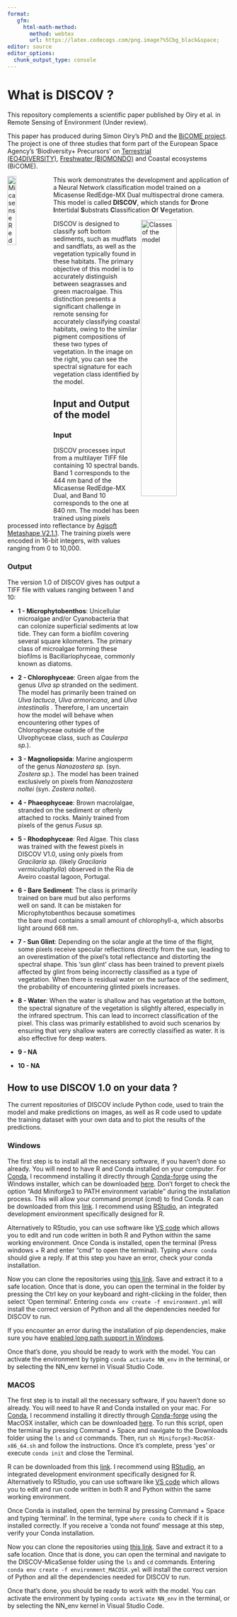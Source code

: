 ```yaml
---
format: 
   gfm:
     html-math-method: 
       method: webtex
       url: https://latex.codecogs.com/png.image?%5Cbg_black&space;
editor: source
editor_options: 
  chunk_output_type: console
---
```


# What is DISCOV ? 

This repository complements a scientific paper published by Oiry et al. in Remote Sensing of Environment (Under review).

This paper has produced during Simon Oiry's PhD and the [BiCOME project](https://bicome.info). The project is one of three studies that form part of the European Space Agency's 'Biodiversity+ Precursors' on [Terrestrial (EO4DIVERSITY)](https://www.eo4diversity.info/), [Freshwater (BIOMONDO)](https://www.biomondo.info/) and Coastal ecosystems (BiCOME).


<img src="Website/Imgs/Micasense_Dual_MX.png" align="left" width="20%" title="Micasense RedEdge-MX Dual">

This work demonstrates the development and application of a Neural Network classification model trained on a Micasense RedEdge-MX Dual multispectral drone camera. This model is called **DISCOV**, which stands for **D**rone **I**ntertidal **S**ubstrats **C**lassification **O**f **V**egetation.


<img src="Website/Imgs/Figure2.png" width="40%" align="right"
title="Classes of the model">

DISCOV is designed to classify soft bottom sediments, such as mudflats and sandflats, as well as the vegetation typically found in these habitats. The primary objective of this model is to accurately distinguish between seagrasses and green macroalgae. This distinction presents a significant challenge in remote sensing for accurately classifying coastal habitats, owing to the similar pigment compositions of these two types of vegetation. In the image on the right, you can see the spectral signature for each vegetation class identified by the model. 

## Input and Output of the model

### Input

DISCOV processes input from a multilayer TIFF file containing 10 spectral bands. Band 1 corresponds to the 444 nm band of the Micasense RedEdge-MX Dual, and Band 10 corresponds to the one at 840 nm. The model has been trained using pixels processed into reflectance by [Agisoft Metashape V2.1.1](https://www.agisoft.com). The training pixels were encoded in 16-bit integers, with values ranging from 0 to 10,000. 

### Output

The version 1.0 of DISCOV gives has output a TIFF file with values ranging between 1 and 10:

- **1 - Microphytobenthos**: Unicellular microalgae and/or Cyanobacteria that can colonize superficial sediments at low tide. They can form a biofilm covering several square kilometers. The primary class of microalgae forming these biofilms is Bacillariophyceae, commonly known as diatoms.

- **2 - Chlorophyceae**: Green algae from the genus *Ulva sp* stranded on the sediment. The model has primarily been trained on *Ulva lactuca*, *Ulva armoricana*, and *Ulva intestinalis* . Therefore, I am uncertain how the model will behave when encountering other types of Chlorophyceae outside of the Ulvophyceae class, such as  *Caulerpa sp.*). 

- **3 - Magnoliopsida**: Marine angiosperm of the genus *Nanozostera sp.* (syn. *Zostera sp.*). The model has been trained exclusively on pixels from *Nanozostera noltei* (syn. *Zostera noltei*). 

- **4 - Phaeophyceae**: Brown macrolalgae, stranded on the sediment or oftenly attached to rocks. Mainly trained from pixels of the genus *Fusus sp.*

- **5 - Rhodophyceae**: Red Algae. This class was trained with the fewest pixels in DISCOV V1.0, using only pixels from *Gracilaria sp.* (likely *Gracilaria vermiculophylla*) observed in the Ria de Aveiro coastal lagoon, Portugal.
- **6 - Bare Sediment**: The class is primarily trained on bare mud but also performs well on sand. It can be mistaken for Microphytobenthos because sometimes the bare mud contains a small amount of chlorophyll-a, which absorbs light around 668 nm.
- **7 - Sun Glint**: Depending on the solar angle at the time of the flight, some pixels receive specular reflections directly from the sun, leading to an overestimation of the pixel's total reflectance and distorting the spectral shape. This 'sun glint' class has been trained to prevent pixels affected by glint from being incorrectly classified as a type of vegetation. When there is residual water on the surface of the sediment, the probability of encountering glinted pixels increases.
- **8 - Water**: When the water is shallow and has vegetation at the bottom, the spectral signature of the vegetation is slightly altered, especially in the infrared spectrum. This can lead to incorrect classification of the pixel. This class was primarily established to avoid such scenarios by ensuring that very shallow waters are correctly classified as water. It is also effective for deep waters.
- **9 - NA**
- **10 - NA**

## How to use DISCOV 1.0 on your data ? 

The current repositories of DISCOV include Python code, used to train the model and make predictions on images, as well as R code used to update the training dataset with your own data and to plot the results of the predictions.

### Windows 

The first step is to install all the necessary software, if you haven't done so already. You will need to have R and Conda installed on your computer. 
For [Conda](https://docs.conda.io/en/latest/), I recommend installing it directly through [Conda-forge](https://github.com/conda-forge/miniforge?tab=readme-ov-file) using the Windows installer, which can be downloaded [here](https://github.com/conda-forge/miniforge/releases/latest/download/Miniforge3-Windows-x86_64.exe). Don't forget to check the option "Add Miniforge3 to PATH environment variable" during the installation process. This will allow your command prompt (cmd) to find Conda.
R can be downloaded from this [link](https://cran.r-project.org/mirrors.html). I recommend using [RStudio](https://posit.co/download/rstudio-desktop/), an integrated development environment specifically designed for R. 

Alternatively to RStudio, you can use software like  [VS code](https://code.visualstudio.com) which allows you to edit and run code written in both R and Python within the same working environment. Once Conda is installed, open the terminal (Press windows + R and enter "cmd" to open the terminal). Typing `where conda` should give a reply. If at this step you have an error, check your conda installation. 

Now you can clone the repositories using [this link](https://github.com/SigOiry/DISCOV-MicaSense/archive/refs/heads/main.zip). Save and extract it to a safe location. Once that is done, you can open the terminal in the folder by pressing the Ctrl key on your keyboard and right-clicking in the folder, then select 'Open terminal'. Entering `conda env create -f environment.yml` will install the correct version of Python and all the dependencies needed for DISCOV to run.

If you encounter an error during the installation of pip dependencies, make sure you have [enabled long path support in Windows](https://learn.microsoft.com/en-us/windows/win32/fileio/maximum-file-path-limitation?tabs=registry#enable-long-paths-in-windows-10-version-1607-and-later).

Once that’s done, you should be ready to work with the model. You can activate the environment by typing `conda activate NN_env` in the terminal, or by selecting the NN_env kernel in Visual Studio Code.

### MACOS

The first step is to install all the necessary software, if you haven't done so already. You will need to have R and Conda installed on your mac. 
For [Conda](https://docs.conda.io/en/latest/), I recommend installing it directly through [Conda-forge](https://github.com/conda-forge/miniforge?tab=readme-ov-file) using the MacOSX installer, which can be downloaded [here](https://github.com/conda-forge/miniforge/releases/latest/download/Miniforge3-MacOSX-x86_64.sh). 
To run this script, open the terminal by pressing Command + Space and navigate to the Downloads folder using the `ls` and `cd` commands. Then, run `sh Miniforge3-MacOSX-x86_64.sh` and follow the instructions. Once it's complete, press 'yes' or  execute `conda init` and close the Terminal.

R can be downloaded from this [link](https://cran.r-project.org/mirrors.html). I recommend using [RStudio](https://posit.co/download/rstudio-desktop/), an integrated development environment specifically designed for R. Alternatively to RStudio, you can use software like  [VS code](https://code.visualstudio.com) which allows you to edit and run code written in both R and Python within the same working environment.

Once Conda is installed, open the terminal by pressing Command + Space and typing 'terminal'. In the terminal, type `where conda` to check if it is installed correctly. If you receive a 'conda not found' message at this step, verify your Conda installation.

Now you can clone the repositories using [this link](https://github.com/SigOiry/DISCOV-MicaSense/archive/refs/heads/main.zip). Save and extract it to a safe location. Once that is done, you can open the terminal and navigate to the DISCOV-MicaSense folder using the `ls` and `cd` commands. Entering `conda env create -f environment_MACOSX.yml` will install the correct version of Python and all the dependencies needed for DISCOV to run.

Once that’s done, you should be ready to work with the model. You can activate the environment by typing `conda activate NN_env` in the terminal, or by selecting the NN_env kernel in Visual Studio Code.



